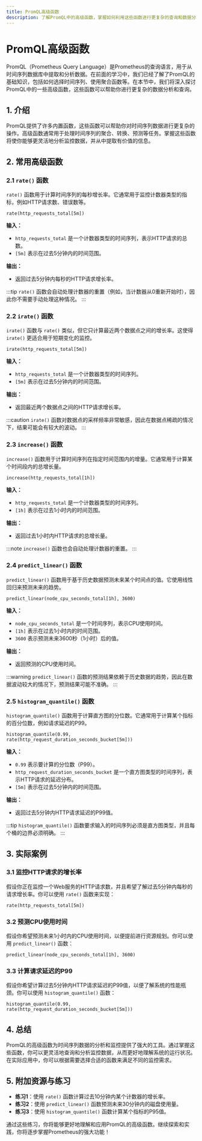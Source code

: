 ```yaml
---
title: PromQL高级函数
description: 了解PromQL中的高级函数，掌握如何利用这些函数进行更复杂的查询和数据分析。
---
```


# PromQL高级函数

PromQL（Prometheus Query Language）是Prometheus的查询语言，用于从时间序列数据库中提取和分析数据。在前面的学习中，我们已经了解了PromQL的基础知识，包括如何选择时间序列、使用聚合函数等。在本节中，我们将深入探讨PromQL中的一些高级函数，这些函数可以帮助你进行更复杂的数据分析和查询。

## 1. 介绍

PromQL提供了许多内置函数，这些函数可以帮助你对时间序列数据进行更复杂的操作。高级函数通常用于处理时间序列的聚合、转换、预测等任务。掌握这些函数将使你能够更灵活地分析监控数据，并从中提取有价值的信息。

## 2. 常用高级函数

### 2.1 `rate()` 函数

`rate()` 函数用于计算时间序列的每秒增长率。它通常用于监控计数器类型的指标，例如HTTP请求数、错误数等。

```promql
rate(http_requests_total[5m])
```

**输入：**
- `http_requests_total` 是一个计数器类型的时间序列，表示HTTP请求的总数。
- `[5m]` 表示在过去5分钟内的时间范围。

**输出：**
- 返回过去5分钟内每秒的HTTP请求增长率。

:::tip
`rate()` 函数会自动处理计数器的重置（例如，当计数器从0重新开始时），因此你不需要手动处理这种情况。
:::

### 2.2 `irate()` 函数

`irate()` 函数与 `rate()` 类似，但它只计算最近两个数据点之间的增长率。这使得 `irate()` 更适合用于短期变化的监控。

```promql
irate(http_requests_total[5m])
```

**输入：**
- `http_requests_total` 是一个计数器类型的时间序列。
- `[5m]` 表示在过去5分钟内的时间范围。

**输出：**
- 返回最近两个数据点之间的HTTP请求增长率。

:::caution
`irate()` 函数对数据点的采样频率非常敏感，因此在数据点稀疏的情况下，结果可能会有较大的波动。
:::

### 2.3 `increase()` 函数

`increase()` 函数用于计算时间序列在指定时间范围内的增量。它通常用于计算某个时间段内的总增长量。

```promql
increase(http_requests_total[1h])
```

**输入：**
- `http_requests_total` 是一个计数器类型的时间序列。
- `[1h]` 表示在过去1小时内的时间范围。

**输出：**
- 返回过去1小时内HTTP请求的总增长量。

:::note
`increase()` 函数也会自动处理计数器的重置。
:::

### 2.4 `predict_linear()` 函数

`predict_linear()` 函数用于基于历史数据预测未来某个时间点的值。它使用线性回归来预测未来的趋势。

```promql
predict_linear(node_cpu_seconds_total[1h], 3600)
```

**输入：**
- `node_cpu_seconds_total` 是一个时间序列，表示CPU使用时间。
- `[1h]` 表示在过去1小时内的时间范围。
- `3600` 表示预测未来3600秒（1小时）后的值。

**输出：**
- 返回预测的CPU使用时间。

:::warning
`predict_linear()` 函数的预测结果依赖于历史数据的趋势，因此在数据波动较大的情况下，预测结果可能不准确。
:::

### 2.5 `histogram_quantile()` 函数

`histogram_quantile()` 函数用于计算直方图的分位数。它通常用于计算某个指标的百分位数，例如请求延迟的P99。

```promql
histogram_quantile(0.99, rate(http_request_duration_seconds_bucket[5m]))
```

**输入：**
- `0.99` 表示要计算的分位数（P99）。
- `http_request_duration_seconds_bucket` 是一个直方图类型的时间序列，表示HTTP请求的延迟分布。
- `[5m]` 表示在过去5分钟内的时间范围。

**输出：**
- 返回过去5分钟内HTTP请求延迟的P99值。

:::tip
`histogram_quantile()` 函数要求输入的时间序列必须是直方图类型，并且每个桶的边界必须明确。
:::

## 3. 实际案例

### 3.1 监控HTTP请求的增长率

假设你正在监控一个Web服务的HTTP请求数，并且希望了解过去5分钟内每秒的请求增长率。你可以使用 `rate()` 函数来实现：

```promql
rate(http_requests_total[5m])
```

### 3.2 预测CPU使用时间

假设你希望预测未来1小时内的CPU使用时间，以便提前进行资源规划。你可以使用 `predict_linear()` 函数：

```promql
predict_linear(node_cpu_seconds_total[1h], 3600)
```

### 3.3 计算请求延迟的P99

假设你希望计算过去5分钟内HTTP请求延迟的P99值，以便了解系统的性能瓶颈。你可以使用 `histogram_quantile()` 函数：

```promql
histogram_quantile(0.99, rate(http_request_duration_seconds_bucket[5m]))
```

## 4. 总结

PromQL的高级函数为时间序列数据的分析和监控提供了强大的工具。通过掌握这些函数，你可以更灵活地查询和分析监控数据，从而更好地理解系统的运行状况。在实际应用中，你可以根据需要选择合适的函数来满足不同的监控需求。

## 5. 附加资源与练习

- **练习1**：使用 `rate()` 函数计算过去10分钟内某个计数器的增长率。
- **练习2**：使用 `predict_linear()` 函数预测未来30分钟内的磁盘使用量。
- **练习3**：使用 `histogram_quantile()` 函数计算某个指标的P95值。

通过这些练习，你将能够更好地理解和应用PromQL的高级函数。继续探索和实践，你将逐步掌握Prometheus的强大功能！